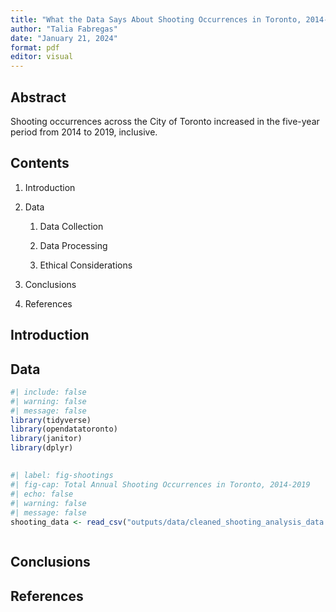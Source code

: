 ```yaml
---
title: "What the Data Says About Shooting Occurrences in Toronto, 2014-2019"
author: "Talia Fabregas"
date: "January 21, 2024"
format: pdf
editor: visual
---
```


## Abstract

Shooting occurrences across the City of Toronto increased in the five-year period from 2014 to 2019, inclusive.

## Contents 

1.  Introduction

2.  Data

    1.  Data Collection

    2.  Data Processing

    3.  Ethical Considerations

3.  Conclusions

4.  References

## Introduction 

## Data 

```r
#| include: false
#| warning: false
#| message: false
library(tidyverse)
library(opendatatoronto)
library(janitor)
library(dplyr)
```

## 

```r
#| label: fig-shootings
#| fig-cap: Total Annual Shooting Occurrences in Toronto, 2014-2019
#| echo: false
#| warning: false
#| message: false
shooting_data <- read_csv("outputs/data/cleaned_shooting_analysis_data.csv")
```

```r

```

## Conclusions

## References 
